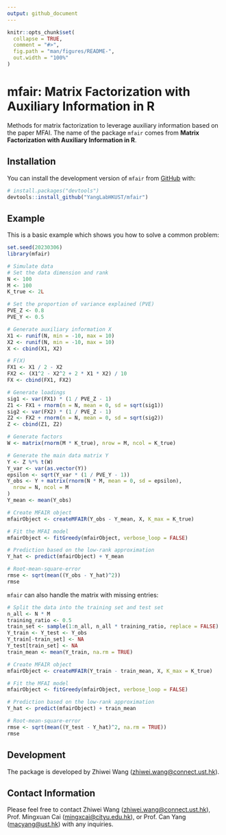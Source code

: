 ```yaml
---
output: github_document
---
```


<!-- README.md is generated from README.Rmd. Please edit that file -->

```r
knitr::opts_chunk$set(
  collapse = TRUE,
  comment = "#>",
  fig.path = "man/figures/README-",
  out.width = "100%"
)
```

# mfair: Matrix Factorization with Auxiliary Information in R

<!-- badges: start -->
<!-- badges: end -->

Methods for matrix factorization to leverage auxiliary information based on the paper MFAI.
The name of the package `mfair` comes from **Matrix Factorization with Auxiliary Information in R**.

## Installation

You can install the development version of `mfair` from [GitHub](https://github.com/) with:

``` r
# install.packages("devtools")
devtools::install_github("YangLabHKUST/mfair")
```

## Example

This is a basic example which shows you how to solve a common problem:

```r
set.seed(20230306)
library(mfair)

# Simulate data
# Set the data dimension and rank
N <- 100
M <- 100
K_true <- 2L

# Set the proportion of variance explained (PVE)
PVE_Z <- 0.8
PVE_Y <- 0.5

# Generate auxiliary information X
X1 <- runif(N, min = -10, max = 10)
X2 <- runif(N, min = -10, max = 10)
X <- cbind(X1, X2)

# F(X)
FX1 <- X1 / 2 - X2
FX2 <- (X1^2 - X2^2 + 2 * X1 * X2) / 10
FX <- cbind(FX1, FX2)

# Generate loadings
sig1 <- var(FX1) * (1 / PVE_Z - 1)
Z1 <- FX1 + rnorm(n = N, mean = 0, sd = sqrt(sig1))
sig2 <- var(FX2) * (1 / PVE_Z - 1)
Z2 <- FX2 + rnorm(n = N, mean = 0, sd = sqrt(sig2))
Z <- cbind(Z1, Z2)

# Generate factors
W <- matrix(rnorm(M * K_true), nrow = M, ncol = K_true)

# Generate the main data matrix Y
Y <- Z %*% t(W)
Y_var <- var(as.vector(Y))
epsilon <- sqrt(Y_var * (1 / PVE_Y - 1))
Y_obs <- Y + matrix(rnorm(N * M, mean = 0, sd = epsilon),
  nrow = N, ncol = M
)
Y_mean <- mean(Y_obs)

# Create MFAIR object
mfairObject <- createMFAIR(Y_obs - Y_mean, X, K_max = K_true)

# Fit the MFAI model
mfairObject <- fitGreedy(mfairObject, verbose_loop = FALSE)

# Prediction based on the low-rank approximation
Y_hat <- predict(mfairObject) + Y_mean

# Root-mean-square-error
rmse <- sqrt(mean((Y_obs - Y_hat)^2))
rmse
```

`mfair` can also handle the matrix with missing entries:
```r
# Split the data into the training set and test set
n_all <- N * M
training_ratio <- 0.5
train_set <- sample(1:n_all, n_all * training_ratio, replace = FALSE)
Y_train <- Y_test <- Y_obs
Y_train[-train_set] <- NA
Y_test[train_set] <- NA
train_mean <- mean(Y_train, na.rm = TRUE)

# Create MFAIR object
mfairObject <- createMFAIR(Y_train - train_mean, X, K_max = K_true)

# Fit the MFAI model
mfairObject <- fitGreedy(mfairObject, verbose_loop = FALSE)

# Prediction based on the low-rank approximation
Y_hat <- predict(mfairObject) + train_mean

# Root-mean-square-error
rmse <- sqrt(mean((Y_test - Y_hat)^2, na.rm = TRUE))
rmse
```


## Development

The package is developed by Zhiwei Wang (<zhiwei.wang@connect.ust.hk>).

## Contact Information

Please feel free to contact Zhiwei Wang (<zhiwei.wang@connect.ust.hk>), Prof. Mingxuan Cai (<mingxcai@cityu.edu.hk>), or Prof. Can Yang (<macyang@ust.hk>) with any inquiries.
